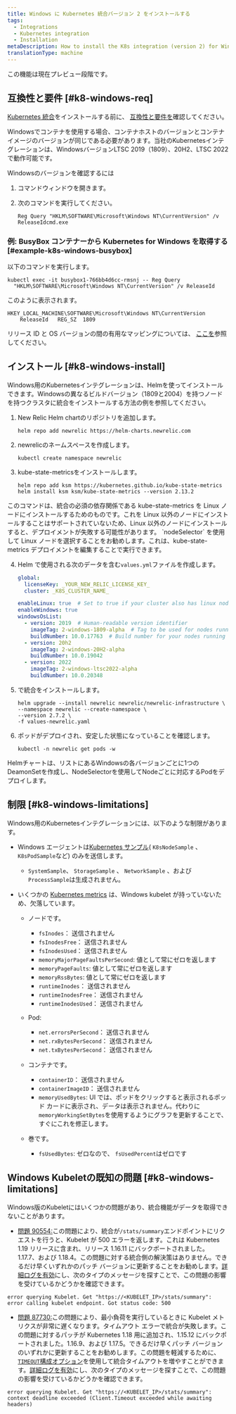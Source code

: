 ```yaml
---
title: Windows に Kubernetes 統合バージョン 2 をインストールする
tags:
  - Integrations
  - Kubernetes integration
  - Installation
metaDescription: How to install the K8s integration (version 2) for Windows.
translationType: machine
---
```


<Callout title="プレビュー">
  この機能は現在プレビュー段階です。
</Callout>

## 互換性と要件 [#k8-windows-req]

[Kubernetes 統合](/docs/integrations/kubernetes-integration/get-started/introduction-kubernetes-integration)をインストールする前に、 [互換性と要件を](/docs/integrations/kubernetes-integration/get-started/kubernetes-integration-compatibility-requirements)確認してください。

<Callout variant="important">
  Windowsでコンテナを使用する場合、コンテナホストのバージョンとコンテナイメージのバージョンが同じである必要があります。当社のKubernetesインテグレーションは、WindowsバージョンLTSC 2019（1809）、20H2、LTSC 2022で動作可能です。
</Callout>

Windowsのバージョンを確認するには

1. コマンドウィンドウを開きます。

2. 次のコマンドを実行してください。

   ```shell
   Reg Query "HKLM\SOFTWARE\Microsoft\Windows NT\CurrentVersion" /v
   ReleaseIdcmd.exe
   ```

### 例: BusyBox コンテナーから Kubernetes for Windows を取得する [#example-k8s-windows-busybox]

以下のコマンドを実行します。

```shell
kubectl exec -it busybox1-766bb4d6cc-rmsnj -- Reg Query
  "HKLM\SOFTWARE\Microsoft\Windows NT\CurrentVersion" /v ReleaseId
```

このように表示されます。

```shell
HKEY_LOCAL_MACHINE\SOFTWARE\Microsoft\Windows NT\CurrentVersion
	ReleaseId	REG_SZ	1809
```

リリース ID と OS バージョンの間の有用なマッピングについては、 [ここを](https://hub.docker.com/_/microsoft-windows-servercore)参照してください。

## インストール [#k8-windows-install]

Windows用のKubernetesインテグレーションは、Helmを使ってインストールできます。Windowsの異なるビルドバージョン（1809と2004）を持つノードを持つクラスタに統合をインストールする方法の例を参照してください。

1. New Relic Helm chartのリポジトリを追加します。

   ```shell
   helm repo add newrelic https://helm-charts.newrelic.com
   ```

2. newrelicのネームスペースを作成します。

   ```shell
   kubectl create namespace newrelic
   ```

3. kube-state-metricsをインストールします。

   ```shell
   helm repo add ksm https://kubernetes.github.io/kube-state-metrics
   helm install ksm ksm/kube-state-metrics --version 2.13.2
   ```

<Callout variant="important">
  このコマンドは、統合の必須の依存関係である kube-state-metrics を Linux ノードにインストールするためのものです。これを Linux 以外のノードにインストールすることはサポートされていないため、Linux 以外のノードにインストールすると、デプロイメントが失敗する可能性があります。 `nodeSelector` を使用して Linux ノードを選択することをお勧めします。これは、kube-state-metrics デプロイメントを編集することで実行できます。
</Callout>

4. Helm で使用される次のデータを含む`values.yml`ファイルを作成します。

   ```yaml
   global:
     licenseKey: _YOUR_NEW_RELIC_LICENSE_KEY_
     cluster: _K8S_CLUSTER_NAME_

   enableLinux: true  # Set to true if your cluster also has linux nodes
   enableWindows: true
   windowsOsList:
     - version: 2019  # Human-readable version identifier
       imageTag: 2-windows-1809-alpha  # Tag to be used for nodes running the windows version above
       buildNumber: 10.0.17763  # Build number for your nodes running the version above. Used as a selector.
     - version: 20h2
       imageTag: 2-windows-20H2-alpha
       buildNumber: 10.0.19042
     - version: 2022
       imageTag: 2-windows-ltsc2022-alpha
       buildNumber: 10.0.20348
   ```

5. で統合をインストールします。

   ```shell
   helm upgrade --install newrelic newrelic/newrelic-infrastructure \
   --namespace newrelic --create-namespace \
   --version 2.7.2 \
   -f values-newrelic.yaml
   ```

6. ポッドがデプロイされ、安定した状態になっていることを確認します。

   ```shell
   kubectl -n newrelic get pods -w
   ```

Helmチャートは、リストにあるWindowsの各バージョンごとに1つのDeamonSetを作成し、NodeSelectorを使用してNodeごとに対応するPodをデプロイします。

<InstallFeedback/>

## 制限 [#k8-windows-limitations]

Windows用のKubernetesインテグレーションには、以下のような制限があります。

* Windows エージェントは[Kubernetes サンプル](/docs/integrations/kubernetes-integration/understand-use-data/understand-use-data#event-types)( `K8sNodeSample` 、 `K8sPodSample`など) のみを送信します。

  * `SystemSample`、 `StorageSample` 、 `NetworkSample` 、および`ProcessSample`は生成されません。

* いくつかの [Kubernetes metrics](/docs/integrations/kubernetes-integration/understand-use-data/understand-use-data#metrics) は、Windows kubelet が持っていないため、欠落しています。

  * ノードです。

    * `fsInodes`： 送信されません
    * `fsInodesFree`： 送信されません
    * `fsInodesUsed`： 送信されません
    * `memoryMajorPageFaultsPerSecond`: 値として常にゼロを返します
    * `memoryPageFaults`: 値として常にゼロを返します
    * `memoryRssBytes`: 値として常にゼロを返します
    * `runtimeInodes`： 送信されません
    * `runtimeInodesFree`： 送信されません
    * `runtimeInodesUsed`： 送信されません

  * Pod:

    * `net.errorsPerSecond`： 送信されません
    * `net.rxBytesPerSecond`： 送信されません
    * `net.txBytesPerSecond`： 送信されません

  * コンテナです。

    * `containerID`： 送信されません
    * `containerImageID`： 送信されません
    * `memoryUsedBytes`: UI では、ポッドをクリックすると表示されるポッド カードに表示され、データは表示されません。代わりに`memoryWorkingSetBytes`を使用するようにグラフを更新することで、すぐにこれを修正します。

  * 巻です。

    * `fsUsedBytes`: ゼロなので、 `fsUsedPercent`はゼロです

## Windows Kubeletの既知の問題 [#k8-windows-limitations]

Windows版のKubeletにはいくつかの問題があり、統合機能がデータを取得できないことがあります。

* [問題 90554:](https://github.com/kubernetes/kubernetes/pull/90554)この問題により、統合が`/stats/summary`エンドポイントにリクエストを行うと、Kubelet が 500 エラーを返します。これは Kubernetes 1.19 リリースに含まれ、リリース 1.16.11 にバックポートされました。1.17.7、および 1.18.4。この問題に対する統合側の解決策はありません。できるだけ早くいずれかのパッチ バージョンに更新することをお勧めします。[詳細ログを有効](/docs/integrations/kubernetes-integration/troubleshooting/get-logs-version#verbose)にし、次のタイプのメッセージを探すことで、この問題の影響を受けているかどうかを確認できます。

```shell
error querying Kubelet. Get "https://<KUBELET_IP>/stats/summary": error calling kubelet endpoint. Got status code: 500
```

* [問題 87730:](https://github.com/kubernetes/kubernetes/pull/87730)この問題により、最小負荷を実行しているときに Kubelet メトリクスが非常に遅くなります。タイムアウト エラーで統合が失敗します。この問題に対するパッチが Kubernetes 1.18 用に追加され、1.15.12 にバックポートされました。1.16.9、および 1.17.5。できるだけ早くパッチ バージョンのいずれかに更新することをお勧めします。この問題を軽減するために、 [`TIMEOUT`構成オプション](/docs/integrations/kubernetes-integration/installation/kubernetes-integration-install-configure#kube-state-metrics-timeout-change)を使用して統合タイムアウトを増やすことができます。[詳細ログを有効](/docs/integrations/kubernetes-integration/troubleshooting/get-logs-version#verbose)にし、次のタイプのメッセージを探すことで、この問題の影響を受けているかどうかを確認できます。

```shell
error querying Kubelet. Get "https://<KUBELET_IP>/stats/summary": context deadline exceeded (Client.Timeout exceeded while awaiting headers)
```